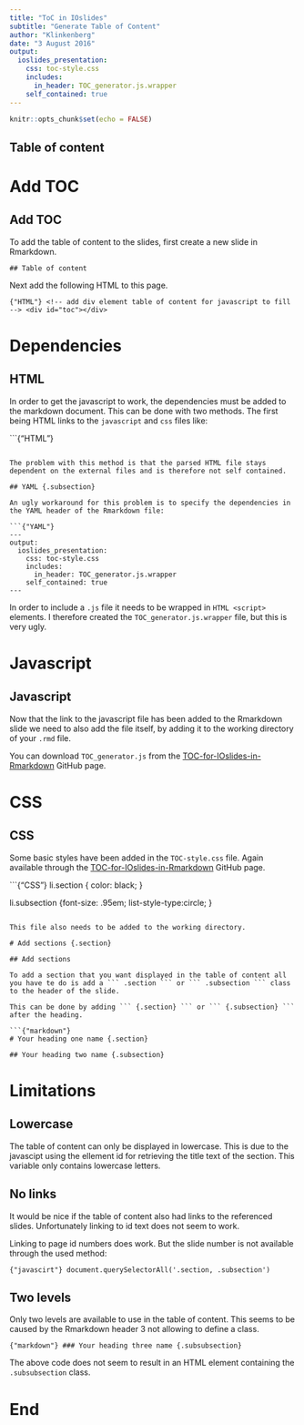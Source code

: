```yaml
---
title: "ToC in IOslides"
subtitle: "Generate Table of Content"
author: "Klinkenberg"
date: "3 August 2016"
output:
  ioslides_presentation:
    css: toc-style.css
    includes:
      in_header: TOC_generator.js.wrapper
    self_contained: true
---
```


```r
knitr::opts_chunk$set(echo = FALSE)
```

## Table of content

<!-- Link to table of content javascript -->
<!-- script language="JavaScript" src="TOC_generator.js"></script -->
<!-- script language="JavaScript" src="TOC2.js"></script -->

<!-- Link to table of content style 
<link rel="stylesheet" type="text/css" href="toc-style.css">-->

<!-- add div element table of content for javascript to fill -->
<div id="toc"></div>

# Add TOC {.section}

## Add TOC

To add the table of content to the slides, first create a new slide in Rmarkdown.

``` ## Table of content ```

Next add the following HTML to this page.

```{"HTML"}
<!-- add div element table of content for javascript to fill -->
<div id="toc"></div>
```

# Dependencies {.section}

## HTML {.subsection}

In order to get the javascript to work, the dependencies must be added to the markdown document. This can be done with two methods. The first being HTML links to the ```javascript``` and ```css``` files like:

```{"HTML"}
<!-- Link to table of content javascript -->
<script language="JavaScript" src="TOC_generator.js"></script>

<!-- Link to table of content style -->
<link rel="stylesheet" type="text/css" href="toc-style.css">
```

The problem with this method is that the parsed HTML file stays dependent on the external files and is therefore not self contained.

## YAML {.subsection}

An ugly workaround for this problem is to specify the dependencies in the YAML header of the Rmarkdown file:

```{"YAML"}
---
output:
  ioslides_presentation:
    css: toc-style.css
    includes:
      in_header: TOC_generator.js.wrapper
    self_contained: true
---
```

In order to include a ```.js``` file it needs to be wrapped in ```HTML <script>```
elements. I therefore created the ```TOC_generator.js.wrapper``` file, but this is very ugly.

# Javascript {.section}

## Javascript

Now that the link to the javascript file has been added to the Rmarkdown slide we need to also add the file itself, by adding it to the working directory of your ``` .rmd ``` file.

You can download ``` TOC_generator.js ``` from the [TOC-for-IOslides-in-Rmarkdown](https://github.com/ShKlinkenberg/TOC-for-IOslides-in-Rmarkdown) GitHub page.

# CSS {.section}

## CSS

Some basic styles have been added in the ``` TOC-style.css ``` file. Again available through the [TOC-for-IOslides-in-Rmarkdown](https://github.com/ShKlinkenberg/TOC-for-IOslides-in-Rmarkdown) GitHub page.

```{"CSS"}
li.section { color: black; }

li.subsection {font-size: .95em; 
               list-style-type:circle;
}
```

This file also needs to be added to the working directory.

# Add sections {.section}

## Add sections

To add a section that you want displayed in the table of content all you have te do is add a ``` .section ``` or ``` .subsection ``` class to the header of the slide.

This can be done by adding ``` {.section} ``` or ``` {.subsection} ``` after the heading.

```{"markdown"}
# Your heading one name {.section}

## Your heading two name {.subsection}
```

# Limitations {.section}

## Lowercase {.subsection}

The table of content can only be displayed in lowercase. This is due to the javascipt using the ellement id for retrieving the title text of the section. This variable only contains lowercase letters.

## No links {.subsection}

It would be nice if the table of content also had links to the referenced slides. Unfortunately linking to id text does not seem to work.

Linking to page id numbers does work. But the slide number is not available through the used method: 

```{"javascirt"}
document.querySelectorAll('.section, .subsection')
```

## Two levels {.subsection}

Only two levels are available to use in the table of content. This seems to be caused by the Rmarkdown header 3 not allowing to define a class.

```{"markdown"}
### Your heading three name {.subsubsection}
```

The above code does not seem to result in an HTML element containing the ``` .subsubsection ``` class.

# End